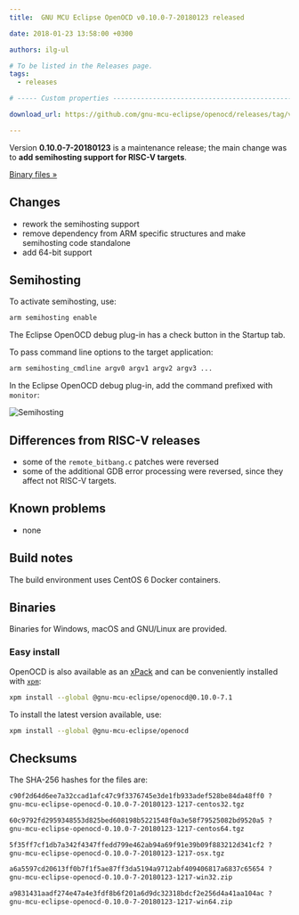 ```yaml
---
title:  GNU MCU Eclipse OpenOCD v0.10.0-7-20180123 released

date: 2018-01-23 13:58:00 +0300

authors: ilg-ul

# To be listed in the Releases page.
tags:
  - releases

# ----- Custom properties -----------------------------------------------------

download_url: https://github.com/gnu-mcu-eclipse/openocd/releases/tag/v0.10.0-7-20180123/

---
```


Version **0.10.0-7-20180123** is a maintenance release; the main change was to **add semihosting support for RISC-V targets**.

<!-- truncate -->

<p><a href={frontMatter.download_url}>Binary files »</a></p>

## Changes

* rework the semihosting support
* remove dependency from ARM specific structures and make semihosting code standalone
* add 64-bit support

## Semihosting

To activate semihosting, use:

```txt
arm semihosting enable
```

The Eclipse OpenOCD debug plug-in has a check button in the Startup tab.

To pass command line options to the target application:

```txt
arm semihosting_cmdline argv0 argv1 argv2 argv3 ...
```

In the Eclipse OpenOCD debug plug-in, add the command prefixed with `monitor`:

![Semihosting](/img/2018/openocd-riscv-semihosting.png)

## Differences from RISC-V releases

* some of the `remote_bitbang.c` patches were reversed
* some of the additional GDB error processing were reversed, since they affect not RISC-V targets.

## Known problems

* none

## Build notes

The build environment uses CentOS 6 Docker containers.

## Binaries

Binaries for Windows, macOS and GNU/Linux are provided.

### Easy install

OpenOCD is also available as an [xPack](https://www.npmjs.com/package/@gnu-mcu-eclipse/openocd) and can be conveniently installed with [`xpm`](https://www.npmjs.com/package/xpm):

```sh
xpm install --global @gnu-mcu-eclipse/openocd@0.10.0-7.1
```

To install the latest version available, use:

```sh
xpm install --global @gnu-mcu-eclipse/openocd
```

## Checksums

The SHA-256 hashes for the files are:

```txt
c90f2d64d6ee7a32ccad1afc47c9f3376745e3de1fb933adef528be84da48ff0 ?
gnu-mcu-eclipse-openocd-0.10.0-7-20180123-1217-centos32.tgz

60c9792fd2959348553d825bed608198b5221548f0a3e58f79525082bd9520a5 ?
gnu-mcu-eclipse-openocd-0.10.0-7-20180123-1217-centos64.tgz

5f35ff7cf1db7a342f4347ffedd799e462ab94a69f91e39b09f883212d341cf2 ?
gnu-mcu-eclipse-openocd-0.10.0-7-20180123-1217-osx.tgz

a6a5597cd20613ff0b7f1f5ae87ff3da5194a9712abf409406817a6837c65654 ?
gnu-mcu-eclipse-openocd-0.10.0-7-20180123-1217-win32.zip

a9831431aadf274e47a4e3fdf8b6f201a6d9dc32318bdcf2e256d4a41aa104ac ?
gnu-mcu-eclipse-openocd-0.10.0-7-20180123-1217-win64.zip
```
